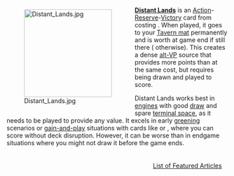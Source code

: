 <div style="float: left; margin: 0.5em 0.9em 0.4em 0;">[[File:Distant Lands.jpg|200px]]</div>

'''[[Distant Lands]]''' is an [[Action]]-[[Reserve]]-[[Victory]] card from {{Set|Adventures}} costing {{Cost|5}}. When played, it goes to your [[Tavern mat]] permanently and is worth {{VP|4}} at game end if still there ({{VP|0}} otherwise). This creates a dense [[alt-VP]] source that provides more points than {{Card|Duchy}} at the same cost, but requires being drawn and played to score.

Distant Lands works best in [[engine]]s with good [[draw]] and spare [[terminal space]], as it needs to be played to provide any value. It excels in early [[greening]] scenarios or [[gain-and-play]] situations with cards like {{Card|Artisan}} or {{Project|Innovation}}, where you can score without deck disruption. However, it can be worse than {{Card|Duchy}} in endgame situations where you might not draw it before the game ends.

<div style="float: right; margin: 0.5em 0.9em 0.4em 0;">[[List of Featured Articles]]</div>